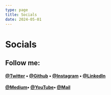 ```yaml
---
type: page
title: Socials
date: 2024-05-01
---
```


# Socials

## **Follow me:**

#### **<a href="https://twitter.com/codeguyakash">@Twitter</a> • <a href="https://github.com/codeguyakash">@Github</a> • <a href="https://instagram.com/codeguyakash">@Instagram</a> • <a href="https://github.com/codeguyakash">@LinkedIn</a>**

#### **<a href="https://github.com/codeguyakash">@Medium</a>• <a href="https://github.com/codeguyakash">@YouTube</a>• <a href="https://github.com/codeguyakash">@Mail</a>**

